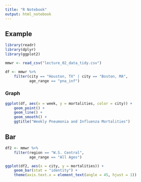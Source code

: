 ```yaml
---
title: "R Notebook"
output: html_notebook
---
```


## Example

```r
library(readr)
library(dplyr)
library(ggplot2)

mmwr <- read_csv("lecture_02_data_tidy.csv")
```

```r
df <- mmwr %>%
    filter(city == "Houston, TX" | city == "Boston, MA",
           age_range == "pna_inf")
```

### Graph

```r
ggplot(df, aes(x = week, y = mortalities, color = city)) +
    geom_point() +
    geom_line() +
    geom_smooth() +
    ggtitle("Weekly Pneumonia and Influenza Mortalities")
```

## Bar

```r
df2 <- mmwr %>%
    filter(region == "W.S. Central",
           age_range == "All Ages")
```

```r
ggplot(df2, aes(x = city, y = mortalities)) + 
    geom_bar(stat = "identity") +
    theme(axis.text.x = element_text(angle = 45, hjust = 1))
```


